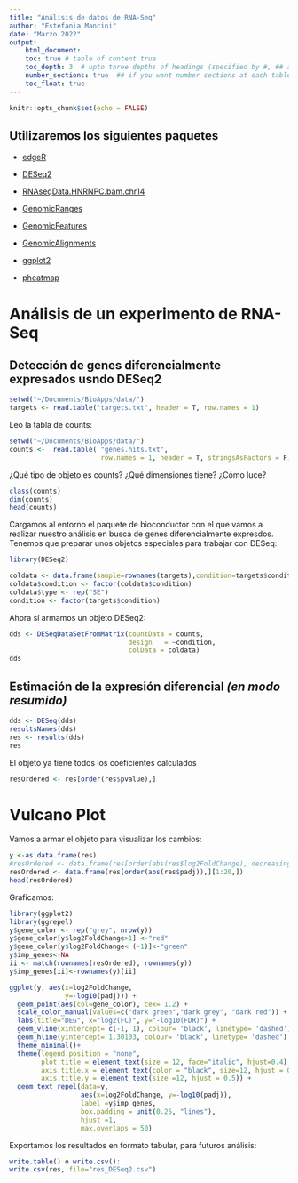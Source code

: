 ```yaml
---
title: "Análisis de datos de RNA-Seq"
author: "Estefania Mancini"
date: "Marzo 2022"
output:
    html_document:
    toc: true # table of content true
    toc_depth: 3  # upto three depths of headings (specified by #, ## and ###)
    number_sections: true  ## if you want number sections at each table header
    toc_float: true
---
```


```r
knitr::opts_chunk$set(echo = FALSE)
```

## Utilizaremos los siguientes  paquetes

* [edgeR](http://bioconductor.org/packages/release/bioc/html/edgeR.html)

* [DESeq2](http://bioconductor.org/packages/release/bioc/html/DESeq2.html)

* [RNAseqData.HNRNPC.bam.chr14](http://bioconductor.org/packages/release/data/experiment/html/RNAseqData.HNRNPC.bam.chr14.html)

* [GenomicRanges](http://bioconductor.org/packages/release/bioc/html/GenomicRanges.html)

* [GenomicFeatures](http://bioconductor.org/packages/release/bioc/html/GenomicFeatures.html)

* [GenomicAlignments](http://bioconductor.org/packages/release/bioc/html/GenomicAlignments.html)

* [ggplot2](https://cran.r-project.org/)

* [pheatmap](https://cran.r-project.org/)

# Análisis de un experimento de RNA-Seq

## Detección de genes diferencialmente expresados usndo DESeq2

```r
setwd("~/Documents/BioApps/data/")
targets <- read.table("targets.txt", header = T, row.names = 1)
```

Leo la tabla de counts:

```r
setwd("~/Documents/BioApps/data/")
counts <-  read.table( "genes.hits.txt",   
                       row.names = 1, header = T, stringsAsFactors = F)
```

¿Qué tipo de objeto es counts? ¿Qué dimensiones tiene? ¿Cómo luce?

```r
class(counts)
dim(counts)
head(counts)
```

Cargamos al entorno el paquete de bioconductor con el que vamos a realizar nuestro análisis en busca de genes diferencialmente expresdos. Tenemos que preparar unos objetos especiales para trabajar con DESeq:

```r
library(DESeq2)

coldata <- data.frame(sample=rownames(targets),condition=targets$condition)
coldata$condition <- factor(coldata$condition)
coldata$type <- rep("SE")
condition <- factor(targets$condition)

```

Ahora sí armamos un objeto DESeq2:

```r

dds <- DESeqDataSetFromMatrix(countData = counts,
                              design   = ~condition,
                              colData = coldata)
dds
```

## Estimación de la expresión diferencial _(en modo resumido)_

```r
dds <- DESeq(dds)
resultsNames(dds) 
res <- results(dds)
res
```

El objeto ya tiene todos los coeficientes calculados

```r
resOrdered <- res[order(res$pvalue),]
```

# Vulcano Plot
Vamos a armar el objeto para visualizar los cambios:

```r
y <-as.data.frame(res)
#resOrdered <- data.frame(res[order(abs(res$log2FoldChange), decreasing = T),][1:20,])
resOrdered <- data.frame(res[order(abs(res$padj)),][1:20,])
head(resOrdered)
```

Graficamos:

```r
library(ggplot2)
library(ggrepel)
y$gene_color <- rep("grey", nrow(y))
y$gene_color[y$log2FoldChange>1] <-"red"
y$gene_color[y$log2FoldChange< (-1)]<-"green"
y$imp_genes<-NA
ii <- match(rownames(resOrdered), rownames(y))
y$imp_genes[ii]<-rownames(y)[ii]

ggplot(y, aes(x=log2FoldChange,
              y=-log10(padj))) +
  geom_point(aes(col=gene_color), cex= 1.2) +
  scale_color_manual(values=c("dark green","dark grey", "dark red")) +
  labs(title="DEG", x="log2(FC)", y="-log10(FDR)") +
  geom_vline(xintercept= c(-1, 1), colour= 'black', linetype= 'dashed') +
  geom_hline(yintercept= 1.30103, colour= 'black', linetype= 'dashed') +
  theme_minimal()+
  theme(legend.position = "none",
        plot.title = element_text(size = 12, face="italic", hjust=0.4),
        axis.title.x = element_text(color = "black", size=12, hjust = 0.4),
        axis.title.y = element_text(size =12, hjust = 0.5)) +
  geom_text_repel(data=y,
                  aes(x=log2FoldChange, y=-log10(padj)),
                  label =y$imp_genes,
                  box.padding = unit(0.25, "lines"),
                  hjust =1,
                  max.overlaps = 50)
```


Exportamos los resultados en formato tabular, para futuros análisis:
```r
write.table() o write.csv():
write.csv(res, file="res_DESeq2.csv")
```
